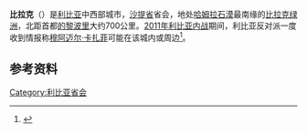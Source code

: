{{Other uses|比拉克}}
{{Infobox Settlement
<!--See the Table at Infobox Settlement for all fields and descriptions of usage-->
<!-- Basic info  ---------------->
|official_name          =比拉克
|other_name             =
|native_name            =براك  
|nickname               =
|settlement_type        = 城镇<!--For Town or Village (Leave blank for the default City)-->
|motto                  =
<!-- images and maps  ----------->
|image_skyline          =
|imagesize              =
|image_caption          =
|image_flag             =
|flag_size              =
|image_seal             =
|seal_size              =
|image_shield           =
|shield_size            =
|image_blank_emblem     =
|blank_emblem_type      =
|blank_emblem_size      =
|image_map              =
|mapsize                =
|map_caption            =
|image_map1             =
|mapsize1               =
|map_caption1           =
|image_dot_map          =
|dot_mapsize            =
|dot_map_caption        =
|dot_x =  |dot_y =
|pushpin_map            =Libya <!-- the name of a location map as per http://en.wikipedia.org/wiki/Template:Location_map -->
|pushpin_label_position =bottom
|pushpin_map_caption    =于利比亚的位置
|coordinates_display    = inline,title
|coordinates_region     = LY
|subdivision_type       = 国家
|subdivision_name       = {{flag|Libya}}
|subdivision_type1      = 地区
|subdivision_name1      = [[费赞|费赞]]
|subdivision_type2      = 省
|subdivision_name2      = [[沙提省|沙提省]]
|subdivision_type3      =
|subdivision_name3      =
|subdivision_type4      =
|subdivision_name4      =
<!-- Politics ----------------->
|government_footnotes   =
|government_type        =
|leader_title           =
|leader_name            =
|leader_title1          =  <!-- for places with, say, both a mayor and a city manager -->
|leader_name1           =
|leader_title2          =
|leader_name2           =
|leader_title3          =
|leader_name3           =
|leader_title4          =
|leader_name4           =
|established_title      =  <!-- Settled -->
|established_date       =
|established_title2     =  <!-- Incorporated (town) -->
|established_date2      =
|established_title3     =  <!-- Incorporated (city) -->
|established_date3      =
<!-- Area    --------------------->
|area_magnitude         = 
|unit_pref                =Imperial <!--Enter: Imperial, if Imperial (metric) is desired-->
|area_footnotes           =
|area_total_km2           = 
|area_land_km2            = <!--See table @ Template:Infobox Settlement for details on automatic unit conversion-->
|area_water_km2           =
|area_total_sq_mi         =
|area_land_sq_mi          =
|area_water_sq_mi         =
|area_water_percent       =
|area_urban_km2           =
|area_urban_sq_mi         =
|area_metro_km2           =
|area_metro_sq_mi         =
|area_blank1_title        =
|area_blank1_km2          =
|area_blank1_sq_mi        =
<!-- Population   ----------------------->
|population_as_of               = 2004
|population_footnotes           =<ref name=wolfram>{{Cite web |url=http://www.wolframalpha.com/input/?i=al+Biraq%2C+Libya |title=Wolfram Alpha |access-date=2012-01-04 |archive-date=2016-09-27 |archive-url=https://web.archive.org/web/20160927190056/http://www.wolframalpha.com/input/?i=al+Biraq%2C+Libya |dead-url=no }}</ref>
|population_note                =
|population_total               =  39444
|population_density_km2         =
|population_density_sq_mi       =
|population_metro               =
|population_density_metro_km2   =
|population_density_metro_sq_mi =
|population_urban               =
|population_density_urban_km2   =
|population_density_urban_sq_mi =
|population_blank1_title        =Ethnicities
|population_blank1              =
|population_blank2_title        =Religions
|population_blank2              =
|population_density_blank1_km2 =   
|population_density_blank1_sq_mi =
<!-- General information  --------------->
|timezone               = 
|utc_offset             = 
|timezone_DST           = 
|utc_offset_DST         = 
|latd=27|latm=32|lats=45 |latNS=N
|longd=14|longm=16|longs=7 |longEW=E
|elevation_footnotes    =  <ref name=wolfram/>
|elevation_m            = 334
|elevation_ft           = <!-- accord. to Google Earth-->
<!-- Area/postal codes & others -------->
|postal_code_type       =  <!-- enter ZIP code, Postcode, Post code, Postal code... -->
|postal_code            =
|area_code              =
|blank_name             =
|blank_info             =
|blank1_name            =
|blank1_info            =
|website                = 
|footnotes              = 
}}
'''比拉克'''（{{lang-ar|براك}}）是[[利比亚|利比亚]]中西部城市，[[沙提省|沙提省]]省会，地处[[哈姆拉石漠|哈姆拉石漠]]最南缘的[[比拉克绿洲|比拉克绿洲]]，北距首都[[的黎波里|的黎波里]]大约700公里。[[2011年利比亚内战|2011年利比亚内战]]期间，利比亚反对派一度收到情报称[[穆阿迈尔·卡扎菲|穆阿迈尔·卡扎菲]]可能在该城内或周边<ref>{{cite web | language = zh-cn | publisher = 新浪 | title = 利比亚反对派称卡扎菲可能藏身比拉克城 | url = http://news.sina.com.cn/w/2011-09-11/015923138353.shtml | date = 2011-09-11 | accessdate = 2012-01-04 | archive-date = 2011-11-07 | archive-url = https://web.archive.org/web/20111107211841/http://news.sina.com.cn/w/2011-09-11/015923138353.shtml | dead-url = no }}</ref>。

==参考资料==
{{reflist}}
{{Authority control}}
{{District capitals of Libya}}
[[Category:利比亚省会|Category:利比亚省会]]